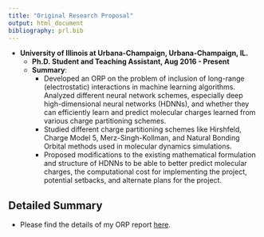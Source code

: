 ```yaml
---
title: "Original Research Proposal"
output: html_document
bibliography: prl.bib
---
```

- **University of Illinois at Urbana-Champaign, Urbana-Champaign, IL.**
  - **Ph.D. Student and Teaching Assistant, Aug 2016 - Present**
  - **Summary**:
     - Developed an ORP on the problem of inclusion of long-range (electrostatic) interactions in machine learning algorithms. Analyzed different neural network schemes, especially deep high-dimensional neural networks (HDNNs), and whether they can efficiently learn and predict molecular charges learned from various charge partitioning schemes.
     - Studied different charge partitioning schemes like Hirshfeld, Charge Model 5, Merz-Singh-Kollman, and Natural Bonding Orbital methods used in molecular dynamics simulations.
     - Proposed modifications to the existing mathematical formulation and structure of HDNNs to be able to better predict  molecular charges, the computational cost for implementing the project, potential  setbacks, and alternate plans for the project.
          

## Detailed Summary

 - Please find the details of my ORP report  [here](https://drive.google.com/file/d/1Q4W8AkKSU9xhT38bK1Kor9uf_cKh4fRC/view?usp=sharing). 
